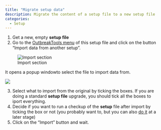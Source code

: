 ```yaml
---
title: "Migrate setup data"
description: Migrate the content of a setup file to a new setup file
categories: 
  - Setup
---
```


1. Get a new, empty **setup file**
2. Go to the [OutbreakTools menu](../reference/ribbons.qmd#sec-setup-ribbon) of this setup file and click on the button "Import data from another setup".

![Import section](../reference/images/img-003-ribbon-setup-import.png){fig-align="center"}

It opens a popup windowto select the file to import data from.

![](../reference/images/img-004-import-setup.png){fig-align="center"}


3. Select what to import from the original by ticking the boxes. If you are doing a standard **setup file** upgrade, you should tick all the boxes to iport everything.
4. Decide if you want to run a checkup of the **setup** file after import by ticking the box or not (you probably want to, but you can also [do it](../reference/ribbons.qmd#sec-check-setup) at a later stage)
5. Click on the "Import" button and wait.
